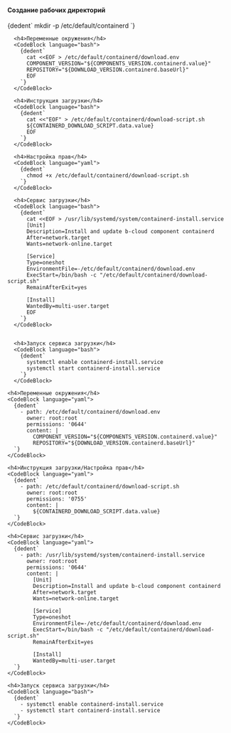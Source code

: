 

<Tabs groupId="install-type">

  <TabItem value='Bash'>
      <h4>Создание рабочих директорий</h4>
      <CodeBlock language="bash">
        {dedent`
          mkdir -p /etc/default/containerd
        `}
      </CodeBlock>

      <h4>Переменные окружения</h4>
      <CodeBlock language="bash">
        {dedent`
          cat <<EOF > /etc/default/containerd/download.env
          COMPONENT_VERSION="${COMPONENTS_VERSION.containerd.value}"
          REPOSITORY="${DOWNLOAD_VERSION.containerd.baseUrl}"
          EOF
        `}
      </CodeBlock>

      <h4>Инструкция загрузки</h4>
      <CodeBlock language="bash">
        {dedent`
          cat <<"EOF" > /etc/default/containerd/download-script.sh
          ${CONTAINERD_DOWNLOAD_SCRIPT.data.value}
          EOF
        `}
      </CodeBlock>

      <h4>Настройка прав</h4>
      <CodeBlock language="yaml">
        {dedent`
          chmod +x /etc/default/containerd/download-script.sh
        `}
      </CodeBlock>

      <h4>Сервис загрузки</h4>
      <CodeBlock language="bash">
        {dedent`
          cat <<EOF > /usr/lib/systemd/system/containerd-install.service
          [Unit]
          Description=Install and update b-cloud component containerd
          After=network.target
          Wants=network-online.target

          [Service]
          Type=oneshot
          EnvironmentFile=-/etc/default/containerd/download.env
          ExecStart=/bin/bash -c "/etc/default/containerd/download-script.sh"
          RemainAfterExit=yes

          [Install]
          WantedBy=multi-user.target
          EOF
        `}
      </CodeBlock>


      <h4>Запуск сервиса загрузки</h4>
      <CodeBlock language="bash">
        {dedent`
          systemctl enable containerd-install.service
          systemctl start containerd-install.service
        `}
      </CodeBlock>

  </TabItem>

  <TabItem value='Cloud-init'>

    <h4>Переменные окружения</h4>
    <CodeBlock language="yaml">
      {dedent`
        - path: /etc/default/containerd/download.env
          owner: root:root
          permissions: '0644'
          content: |
            COMPONENT_VERSION="${COMPONENTS_VERSION.containerd.value}"
            REPOSITORY="${DOWNLOAD_VERSION.containerd.baseUrl}"
      `}
    </CodeBlock>

    <h4>Инструкция загрузки/Настройка прав</h4>
    <CodeBlock language="yaml">
      {dedent`
        - path: /etc/default/containerd/download-script.sh
          owner: root:root
          permissions: '0755'
          content: |
            ${CONTAINERD_DOWNLOAD_SCRIPT.data.value}
      `}
    </CodeBlock>

    <h4>Сервис загрузки</h4>
    <CodeBlock language="yaml">
      {dedent`
        - path: /usr/lib/systemd/system/containerd-install.service
          owner: root:root
          permissions: '0644'
          content: |
            [Unit]
            Description=Install and update b-cloud component containerd
            After=network.target
            Wants=network-online.target

            [Service]
            Type=oneshot
            EnvironmentFile=-/etc/default/containerd/download.env
            ExecStart=/bin/bash -c "/etc/default/containerd/download-script.sh"
            RemainAfterExit=yes

            [Install]
            WantedBy=multi-user.target
      `}
    </CodeBlock>

    <h4>Запуск сервиса загрузки</h4>
    <CodeBlock language="bash">
      {dedent`
        - systemctl enable containerd-install.service
        - systemctl start containerd-install.service
      `}
    </CodeBlock>

  </TabItem>

</Tabs>
